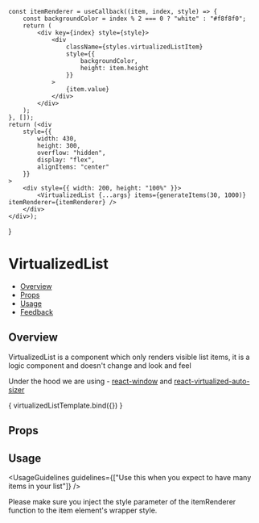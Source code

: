 
<Meta title="Navigation/VirtualizedList" component={VirtualizedList} />

<!--- Component template -->

    const itemRenderer = useCallback((item, index, style) => {
        const backgroundColor = index % 2 === 0 ? "white" : "#f8f8f0";
        return (
            <div key={index} style={style}>
                <div
                    className={styles.virtualizedListItem}
                    style={{
                        backgroundColor,
                        height: item.height
                    }}
                >
                    {item.value}
                </div>
            </div>
        );
    }, []);
    return (<div
        style={{
            width: 430,
            height: 300,
            overflow: "hidden",
            display: "flex",
            alignItems: "center"
        }}
    >
        <div style={{ width: 200, height: "100%" }}>
            <VirtualizedList {...args} items={generateItems(30, 1000)} itemRenderer={itemRenderer} />
        </div>
    </div>);
}

<!--- Component documentation -->

# VirtualizedList

- [Overview](#overview)
- [Props](#props)
- [Usage](#usage)
- [Feedback](#feedback)

## Overview

VirtualizedList is a component which only renders visible list items, it is a logic component and doesn't change and look and feel

Under the hood we are using - [react-window](https://github.com/bvaughn/react-window) and [react-virtualized-auto-sizer](https://github.com/bvaughn/react-virtualized-auto-sizer)

<Canvas>
  <Story name="Overview">
      { virtualizedListTemplate.bind({}) }
  </Story>
</Canvas>

## Props

<ArgsTable of={VirtualizedList} />

## Usage

<UsageGuidelines guidelines={["Use this when you expect to have many items in your list"]} />

<Tip title="Are your list items not rendered correctly?"> Please make sure you inject the style parameter of the itemRenderer function to the item element's wrapper style.</Tip>

